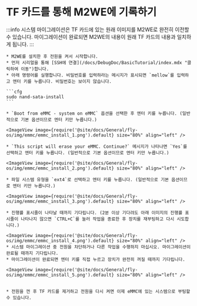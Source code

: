 
# TF 카드를 통해 M2WE에 기록하기

:::info
시스템 마이그레이션은 TF 카드에 있는 원래 이미지를 M2WE로 완전히 이전할 수 있습니다. 마이그레이션이 완료되면 M2WE의 내용이 원래 TF 카드의 내용과 일치하게 됩니다.
:::

    * M2WE를 설치한 후 전원을 켜서 시작합니다.
    * 먼저 시리얼을 통해 [SSH에 연결](/docs/DebugDoc/BasicTutorial/index.mdx "클릭하여 이동")합니다.
    * 아래 명령어를 실행합니다. 비밀번호를 입력하라는 메시지가 표시되면 `mellow`를 입력하고 엔터 키를 누릅니다. 비밀번호는 보이지 않습니다.

    ```cfg
    sudo nand-sata-install
    ```

    * `Boot from eMMC - system on eMMC` 옵션을 선택한 후 엔터 키를 누릅니다. (일반적으로 기본 옵션이므로 엔터 키만 누릅니다.)

    <ImageView image={require('@site/docs/General/fly-os/img/emmc/emmc_install_1.png').default} size="80%" align="left" />

    * `This script will erase your eMMC. Continue?` 메시지가 나타나면 `Yes`를 선택하고 엔터 키를 누릅니다. (일반적으로 기본 옵션이므로 엔터 키만 누릅니다.)

    <ImageView image={require('@site/docs/General/fly-os/img/emmc/emmc_install_2.png').default} size="80%" align="left" />

    * 파일 시스템 유형을 `ext4`로 선택하고 엔터 키를 누릅니다. (일반적으로 기본 옵션이므로 엔터 키만 누릅니다.)

    <ImageView image={require('@site/docs/General/fly-os/img/emmc/emmc_install_3.png').default} size="80%" align="left" />

    * 진행률 표시줄이 나타날 때까지 기다립니다. (2분 이상 기다려도 아래 이미지의 진행률 표시줄이 나타나지 않으면 `CTRL+C`를 눌러 작업을 종료한 후 장치를 재부팅하고 다시 시도합니다.)
    
    <ImageView image={require('@site/docs/General/fly-os/img/emmc/emmc_install_4.png').default} size="80%" align="left" />
    * 시스템 마이그레이션 중 전원을 차단하거나 다른 작업을 수행하지 마십시오. 마이그레이션이 완료될 때까지 기다립니다.
    * 마이그레이션이 완료되면 엔터 키를 직접 누르고 장치가 완전히 꺼질 때까지 기다립니다.

    <ImageView image={require('@site/docs/General/fly-os/img/emmc/emmc_install_5.png').default} size="80%" align="left" />


    * 전원을 껀 후 TF 카드를 제거하고 전원을 다시 켜면 이제 eMMC에 있는 시스템으로 부팅할 수 있습니다.